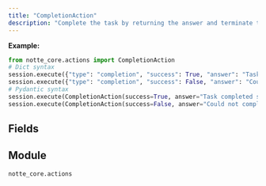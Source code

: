 ```yaml
---
title: "CompletionAction"
description: "Complete the task by returning the answer and terminate the browser session"
---
```



**Example:**
```python
from notte_core.actions import CompletionAction
# Dict syntax
session.execute({"type": "completion", "success": True, "answer": "Task completed successfully"})
session.execute({"type": "completion", "success": False, "answer": "Could not complete task"})
# Pydantic syntax
session.execute(CompletionAction(success=True, answer="Task completed successfully"))
session.execute(CompletionAction(success=False, answer="Could not complete task"))
```

## Fields

<ParamField path="type" type="Literal['completion']" required>
</ParamField>

<ParamField path="category" type="str" required>
</ParamField>

<ParamField path="description" type="str" required>
</ParamField>

<ParamField path="success" type="bool" required>
</ParamField>

<ParamField path="answer" type="str" required>
</ParamField>


## Module

`notte_core.actions`
